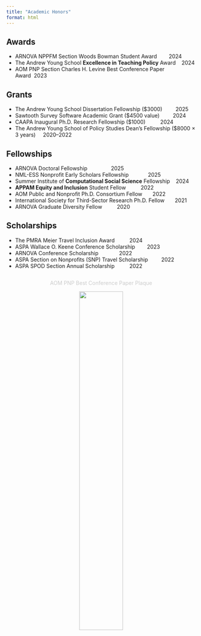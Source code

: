 ```yaml
---
title: "Academic Honors"
format: html
---
```


## Awards  

- ARNOVA NPPFM Section Woods Bowman Student Award&nbsp;&nbsp;&nbsp;&nbsp;&nbsp;&nbsp;&nbsp;&nbsp;2024  
- The Andrew Young School **Excellence in Teaching Policy** Award&nbsp;&nbsp;&nbsp;&nbsp;2024  
- AOM PNP Section Charles H. Levine Best Conference Paper Award&nbsp;&nbsp;2023  

## Grants  

- The Andrew Young School Dissertation Fellowship ($3000)&nbsp;&nbsp;&nbsp;&nbsp;&nbsp;&nbsp;&nbsp;&nbsp;&nbsp;2025  
- Sawtooth Survey Software Academic Grant ($4500 value)&nbsp;&nbsp;&nbsp;&nbsp;&nbsp;&nbsp;&nbsp;&nbsp;&nbsp;2024  
- CAAPA Inaugural Ph.D. Research Fellowship ($1000)&nbsp;&nbsp;&nbsp;&nbsp;&nbsp;&nbsp;&nbsp;&nbsp;&nbsp;&nbsp;2024  
- The Andrew Young School of Policy Studies Dean’s Fellowship ($8000 × 3 years)&nbsp;&nbsp;&nbsp;&nbsp;&nbsp;2020–2022  

## Fellowships  

- ARNOVA Doctoral Fellowship&nbsp;&nbsp;&nbsp;&nbsp;&nbsp;&nbsp;&nbsp;&nbsp;&nbsp;&nbsp;&nbsp;&nbsp;&nbsp;&nbsp;&nbsp;&nbsp;2025  
- NML-ESS Nonprofit Early Scholars Fellowship&nbsp;&nbsp;&nbsp;&nbsp;&nbsp;&nbsp;&nbsp;&nbsp;&nbsp;&nbsp;&nbsp;&nbsp;&nbsp;2025  
- Summer Institute of **Computational Social Science** Fellowship&nbsp;&nbsp;&nbsp;&nbsp;2024  
- **APPAM Equity and Inclusion** Student Fellow&nbsp;&nbsp;&nbsp;&nbsp;&nbsp;&nbsp;&nbsp;&nbsp;&nbsp;&nbsp;2022  
- AOM Public and Nonprofit Ph.D. Consortium Fellow&nbsp;&nbsp;&nbsp;&nbsp;&nbsp;&nbsp;&nbsp;2022  
- International Society for Third-Sector Research Ph.D. Fellow&nbsp;&nbsp;&nbsp;&nbsp;&nbsp;&nbsp;&nbsp;2021  
- ARNOVA Graduate Diversity Fellow&nbsp;&nbsp;&nbsp;&nbsp;&nbsp;&nbsp;&nbsp;&nbsp;&nbsp;&nbsp;2020  

## Scholarships  

- The PMRA Meier Travel Inclusion Award&nbsp;&nbsp;&nbsp;&nbsp;&nbsp;&nbsp;&nbsp;&nbsp;&nbsp;&nbsp;2024  
- ASPA Wallace O. Keene Conference Scholarship&nbsp;&nbsp;&nbsp;&nbsp;&nbsp;&nbsp;&nbsp;&nbsp;2023  
- ARNOVA Conference Scholarship&nbsp;&nbsp;&nbsp;&nbsp;&nbsp;&nbsp;&nbsp;&nbsp;&nbsp;&nbsp;&nbsp;&nbsp;&nbsp;&nbsp;2022  
- ASPA Section on Nonprofits (SNP) Travel Scholarship&nbsp;&nbsp;&nbsp;&nbsp;&nbsp;&nbsp;&nbsp;&nbsp;&nbsp;2022  
- ASPA SPOD Section Annual Scholarship&nbsp;&nbsp;&nbsp;&nbsp;&nbsp;&nbsp;&nbsp;&nbsp;&nbsp;&nbsp;2022  


<div class="plaque-container">
  <p class="plaque-text">AOM PNP Best Conference Paper Plaque</p>
  <img src="aom.jpg" width="48%">
</div>

<style>
.plaque-container {
  text-align: center;       /* center both text and image */
  margin: 2em 0;            /* vertical spacing around the block */
}

.plaque-text {
  font-size: 1em;           /* adjust font size */
  color: #CCCCCC;           /* gray color */
  margin-bottom: 1em;       /* space between text and image */
}
</style>
